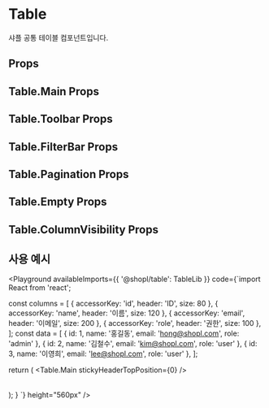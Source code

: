 
<Meta of={Stories} />

# Table

샤플 공통 테이블 컴포넌트입니다.

## Props

<Controls of={Stories.기본테이블} />

## Table.Main Props
<Controls of={TableMainStories.기본} />

## Table.Toolbar Props
<Controls of={TableToolbarStories.기본} />

## Table.FilterBar Props
<Controls of={TableFilterBarStories.기본} />

## Table.Pagination Props
<Controls of={TablePaginationStories.기본} />

## Table.Empty Props
<Controls of={TableEmptyStories.기본} />

## Table.ColumnVisibility Props
<Controls of={TableColumnVisibilityStories.기본} />

## 사용 예시

<Playground
  availableImports={{ '@shopl/table': TableLib }}
  code={`import React from 'react';

const columns = [
  { accessorKey: 'id', header: 'ID', size: 80 },
  { accessorKey: 'name', header: '이름', size: 120 },
  { accessorKey: 'email', header: '이메일', size: 200 },
  { accessorKey: 'role', header: '권한', size: 100 },
];
const data = [
  { id: 1, name: '홍길동', email: 'hong@shopl.com', role: 'admin' },
  { id: 2, name: '김철수', email: 'kim@shopl.com', role: 'user' },
  { id: 3, name: '이영희', email: 'lee@shopl.com', role: 'user' },
];

  return (
    <Table data={data} columns={columns}>
      <Table.Main stickyHeaderTopPosition={0} />
    </Table>
  );
}
  `}
  height="560px"
/>